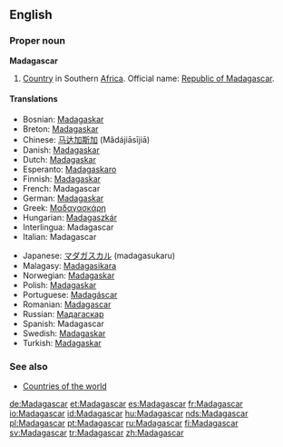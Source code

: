 ==English==
{{wikipedia}}
===Proper noun===
'''Madagascar'''
# [[Country]] in Southern [[Africa]]. Official name: [[Republic of Madagascar]].

====Translations====
{{top}}
*Bosnian: [[Madagaskar]] {{m}}
*Breton: [[Madagaskar]]
*Chinese: [[马达加斯加]] (Mǎdájiāsījiā)
*Danish: [[Madagaskar]]
*Dutch: [[Madagaskar]]
*Esperanto: [[Madagaskaro]]
*Finnish: [[Madagaskar]]
*French: Madagascar
*German: [[Madagaskar]]
*Greek: [[Μαδαγασκάρη]] {{f}}
*Hungarian: [[Madagaszkár]]
*Interlingua: Madagascar
*Italian: Madagascar
{{mid}}
*Japanese: [[マダガスカル]] (madagasukaru)
*Malagasy: [[Madagasikara]]
*Norwegian: [[Madagaskar]]
*Polish: [[Madagaskar]]
*Portuguese: [[Madagáscar]]
*Romanian: [[Madagascar]] {{n}}
*Russian: [[Мадагаскар]]
*Spanish: Madagascar
*Swedish: [[Madagaskar]]
*Turkish: [[Madagaskar]]
{{bottom}}

===See also===
* [[Countries of the world]]

[[de:Madagascar]]
[[et:Madagascar]]
[[es:Madagascar]]
[[fr:Madagascar]]
[[io:Madagascar]]
[[id:Madagascar]]
[[hu:Madagascar]]
[[nds:Madagascar]]
[[pl:Madagascar]]
[[pt:Madagascar]]
[[ru:Madagascar]]
[[fi:Madagascar]]
[[sv:Madagascar]]
[[tr:Madagascar]]
[[zh:Madagascar]]
